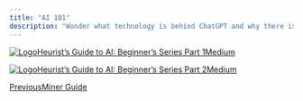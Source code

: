 ```yaml
---
title: "AI 101"
description: "Wonder what technology is behind ChatGPT and why there is a FOMO about NVIDIA GPUs? We created a series of educational articles to help you understand and navigate in today's AI-powered world. The technical background of AI might seem complex, but we’re here to break it down in simple terms."
---
```


[![Logo](\images\guides\v2\resize-fill-304-304\10fd5c419ac61637245384e7099e131627900034828f4f386bdaa47a74eae156)Heurist’s Guide to AI: Beginner’s Series Part 1Medium](https://heuristai.medium.com/heurists-guide-to-ai-beginner-s-series-part-1-388db4bed2a8)

[![Logo](\images\guides\v2\resize-fill-304-304\10fd5c419ac61637245384e7099e131627900034828f4f386bdaa47a74eae156)Heurist’s Guide to AI: Beginner’s Series Part 2Medium](https://heuristai.medium.com/heurists-guide-to-ai-beginner-s-series-part-2-db77458a62dd)

[PreviousMiner Guide](/guides/miner-guide)
